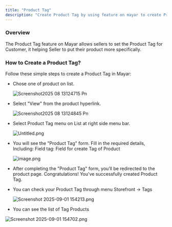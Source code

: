 ```yaml
---
title: "Product Tag"
description: "Create Product Tag by using feature on mayar to create Product Tag for category of Product. With this product tag, it will certainly describe the product the seller is offering more specifically."
---
```


### Overview

The Product Tag feature on Mayar allows sellers to set the Product Tag for Customer, it helping Seller to put their product more specifically.

### How to Create a Product Tag?

Follow these simple steps to create a Product Tag in Mayar:

- Chose one of product on list.

  ![Screenshot2025 08 13124715 Pn](/images/Screenshot2025-08-13124715.png)
- Select "View" from the product hyperlink.

  ![Screenshot2025 08 13124845 Pn](/images/Screenshot2025-08-13124845.png)
- Select Product Tag menu on List at right side menu bar.

  ![Untitled.png](/images/Untitled.png)
- You will see the "Product Tag" form. Fill in the required details, Including: Field tag: Field for create Tag of Product

  ![image.png](/images/image.png)
- After completing the "Product Tag" form, you’ll be redirected to the product page. Congratulations\! You've successfully created Product Tag.
- You can check your Product Tag through menu Storefront -\> Tags

  ![Screenshot 2025-09-01 154213.png](/images/Screenshot2025-09-01154213.png)
- You can see the list of Tag Products

![Screenshot 2025-09-01 154702.png](/images/Screenshot2025-09-01154702.png)